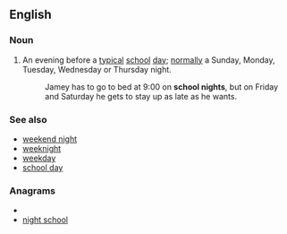==English==

===Noun===
{{en-noun|sg=[[school]] [[night]]}}
# An evening before a [[typical]] [[school]] [[day]]; [[normal]]ly a Sunday, Monday, Tuesday, Wednesday or Thursday night.
#: Jamey has to go to bed at 9:00 on '''school nights''', but on Friday and Saturday he gets to stay up as late as he wants.

===See also===
* [[weekend night]]
* [[weeknight]]
* [[weekday]]
* [[school day]]

===Anagrams===
* {{alphagram|cghhilnoost}}
* [[night school#English|night school]]
